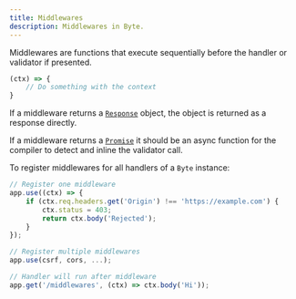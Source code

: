 ```yaml
---
title: Middlewares
description: Middlewares in Byte.
---
```


Middlewares are functions that execute sequentially before the handler or validator if presented.
```ts
(ctx) => {
    // Do something with the context
}
```

If a middleware returns a [`Response`](https://developer.mozilla.org/en-US/docs/Web/API/Response) object, the object is returned as a response directly.

If a middleware returns a [`Promise`](https://developer.mozilla.org/en-US/docs/Web/JavaScript/Reference/Global_Objects/Promise) it should be an async function for the compiler to detect and inline the validator call.

To register middlewares for all handlers of a `Byte` instance:
```ts
// Register one middleware
app.use((ctx) => {
    if (ctx.req.headers.get('Origin') !== 'https://example.com') {
        ctx.status = 403;
        return ctx.body('Rejected');
    }
});

// Register multiple middlewares
app.use(csrf, cors, ...);

// Handler will run after middleware
app.get('/middlewares', (ctx) => ctx.body('Hi'));
```

